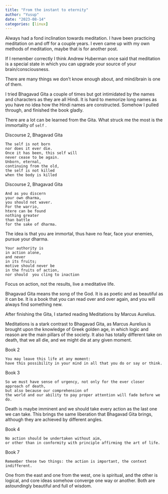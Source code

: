 ```yaml
---
title: "From the instant to eternity"
author: "Yusup"
date: "2023-08-14"
categories: [linux]
---
```




Always had a fond inclination towards meditation.
I have been practicing meditation on and off for a couple years.  I even came up with my own methods of meditation, maybe that is for another post.

If I remember correctly I think Andrew Huberman once said that meditation is a special state in which you can upgrade your source of your brain/consciousness.

There are many things we don't know enough about, and mind/brain is one of them.

I tried Bhagavad Gita a couple of times but got intimidated by the names and characters as they are all Hindi. It is hard to memorize long names as you have no idea how the Hindi names are constructed. Somehow I pulled through, and finished the book gladly.

There are a lot can be learned from the Gita. What struck me the most is the immortality of `self` .

Discourse 2, Bhagavad Gita
```
The self is not born
nor does it ever die.
Once it has been, this self will
never cease to be again.
Unborn, eternal,
continuing from the old,
the self is not killed
when the body is killed
```

Discourse 2, Bhagavad Gita
```
And as you discern
your own dharma,
you should not waver.
For the warrio,
htere can be found
nothing greater
than battle 
for the sake of dharma.
```



The idea is that you are immortal, thus have no fear, face your enemies, pursue your dharma.


```
Your authority is
in action alone,
and never 
in its fruits;
motive should never be 
in the fruits of action,
nor should  you cling to inaction
```

Focus on action, not the results, live a meditative life.

Bhagavad Gita means the song of the God. It is as poetic and as beautiful as it can be. It is a book that you can read over and over again, and you will always find something new.


After finishing the Gita, I started reading Meditations by Marcus Aurelius. 

Meditations is a stark contrast to Bhagavad Gita, as Marcus Aurelius is brought upon the knowledge of Greek golden age, in which logic and reason are the main pillars of the society. 
It also has totally different take on death, that we all die, and we might die at any given moment.



Book 2
```
You may leave this life at any moment: 
have this possibility in your mind in all that you do or say or think.
```

Book 3
```
So we must have sense of urgency, not only for the ever closer approach of death, 
but also because our comprehension of 
the world and our ability to pay proper attention will fade before we do.
```


Death is maybe imminent and we should take every action as the last one we can take. 
This brings the same liberation that Bhagavad Gita brings, although they are achieved by different angles.


Book 4
```
No action should be undertaken without aim, 
or other than in conformity with principle affirming the art of life.
```

Book 7 
```
Remember these two things: the action is important, the context indifferent.
```

One from the east and one from the west, one is spiritual, and the other is logical, and core ideas somehow converge one way or another. 
Both are astoundingly beautiful and full of wisdom.
